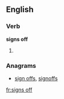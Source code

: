 ==English==

===Verb===
'''signs off'''

# {{third-person singular of|sign off}}

===Anagrams===
* [[sign offs#English|sign offs]], [[signoffs#English|signoffs]]

[[fr:signs off]]
